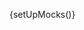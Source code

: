 
{setUpMocks()}

<Meta
  title="Modular Checkout/Examples/Layout 2"
  Components="justifi-modular-checkout"
  of={JustifiModularCheckoutExampleTwo}
/>

<Title />

---

A complete checkout page example featuring a modern e-commerce layout with a two-column design. This example demonstrates how to integrate the modular checkout components within a full page layout including header, shipping information, payment methods, and shopping cart summary.

The layout includes:

- **Header**: Brand logo and navigation with shopping cart icon
- **Shipping Section**: Pre-filled shipping information with edit functionality
- **Payment Method Section**: PayPal button and credit card form with postal code
- **Shopping Cart**: Order summary with item details and totals

This example uses the `justifi-card-form` and `justifi-postal-code-form` components within the `justifi-modular-checkout` wrapper, styled with CSS parts to match the design system.

# Example Usage

---

<ComponentBox>
  <justifi-modular-checkout
    auth-token="authToken"
    account-id="acc_123"
    checkout-id="cho_123"
  >
    <div dangerouslySetInnerHTML={{ __html: getSlotContentExample2() }} />
  </justifi-modular-checkout>
</ComponentBox>

---

<Source dark language="html" code={codeExampleFull} />

